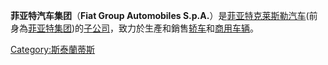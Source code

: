 {{多個問題|
{{expand|time=2014-10-31T04:36:28+00:00}}
{{unreferenced|time=2014-10-31T04:36:28+00:00}}
{{noteTA
|1=zh-cn:菲亚特;zh-tw:菲亞特;zh-hk:快意;
}}
}}
{{Infobox company
| name = 菲亚特汽车集团<br/>{{lang|en|Fiat Group Automobiles S.p.A.}}
| logo = [[股份有限公司|股份有限公司]]
| logo_caption = [[File:Fiat_Cars_logo.gif|File:Fiat Cars logo.gif]]
| image = 
| image_caption = 
| trading_name = 
| native_name = 
| native_name_lang = en
| romanized_name = 
| former_name = Fiat Auto S.p.A.
| former type = 
| type = 
| traded_as = 
| industry = 汽車業
| predecessors = 
| successors = 
| foundation = {{意大利}}[[都靈|都靈]]({{start date|2007|02|01}})
| founders = 
| location_city = 
| location_country = {{意大利}}
| locations = 
| area_served = 全
| key_people = 
| products = 
| brands = [[Alfa_Romeo|Alfa Romeo]]<br />[[Lamborghini|Lamborghini]]<br />[[Chrysler|Chrysler]]<br />[[Ferrari|Ferrari]]<br />[[Lancia|Lancia]]
| production = 
| services = 
| revenue = 
| operating_income = 
| net_income = 
| aum = 
| assets = 
| equity = 
| owners = 
| num_employees = 
| parent = [[菲亚特克莱斯勒汽车|菲亚特克莱斯勒汽车]]
| divisions = 
| subsid = * [[菲亞特|Fiat 菲亞特]] (100%)
* [[阿尔法·罗密欧|Alfa Romeo 阿尔法·罗密欧]] (100%)
* [[蓝旗亚|Lancia 蓝旗亚]] (100%)
* {{tsl|en|Fiat Professional|Fiat Professional菲亚特商用车}} (100%)
* [[Abarth|Abarth 阿巴斯]] (100%)
| homepage = 
| footnotes = 
| intl = 
| bodystyle = 
| logo_alt = 
| logo_size = 330px
}}

'''菲亚特汽车集团'''（'''Fiat Group Automobiles S.p.A.'''）是[[菲亚特克莱斯勒汽车|菲亚特克莱斯勒汽车]](前身為[[菲亚特集团|菲亚特集团]])的[[子公司|子公司]]，致力於生產和銷售[[轿车|轿车]]和[[商用车辆|商用车辆]]。

[[Category:斯泰蘭蒂斯|Category:斯泰蘭蒂斯]]